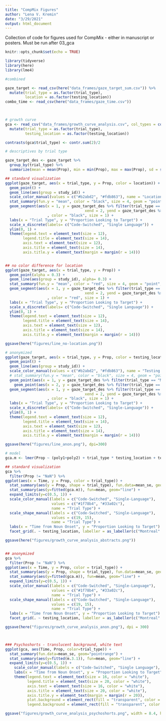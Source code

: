 ```yaml
---
title: "CompMix Figures"
author: "Lena V. Kremin"
date: "3/29/2021"
output: html_document
---
```


Collection of code for figures used for CompMix - either in manuscript or posters. Must be run after 03_gca

```r
knitr::opts_chunk$set(echo = TRUE)

library(tidyverse)
library(here)
library(lme4)
```

```r

#combined

gaze_target <- read_csv(here("data_frames/gaze_target_sum.csv")) %>% 
  mutate(trial_type = as.factor(trial_type),
         location = as.factor(testing_location))
combo_time <- read_csv(here("data_frames/gaze_time.csv"))


  
# growth curve
gca <- read_csv("data_frames/growth_curve_analysis.csv", col_types = cols(study_id = col_character())) %>% 
  mutate(trial_type = as.factor(trial_type),
         testing_location = as.factor(testing_location))

contrasts(gca$trial_type) <- contr.sum(2)/2
```

```r

# descriptives by trial type

gaze_target_des <- gaze_target %>% 
  group_by(trial_type) %>% 
  summarize(mean = mean(Prop), min = min(Prop), max = max(Prop), sd = sd(Prop))

## standard visualization
ggplot(gaze_target, aes(x = trial_type, y = Prop, color = location)) +
  geom_point() +
  geom_line(aes(group = study_id)) +
  scale_color_manual(values = c("#b2abd2", "#fdb863"), name = "Location") +
  stat_summary(fun.y = "mean", color = "black", size = 4, geom = "point", alpha = .9) +
  geom_segment(aes(x = 1, y = gaze_target_des %>% filter(trial_type == "Mixed") %>% pull(mean),
                                    xend = 2, yend = gaze_target_des %>% filter(trial_type == "Single") %>% pull(mean))
                   , color = "black", size = 1) +
  labs(x = "Trial Type", y = "Proportion Looking to Target") +
  scale_x_discrete(labels= c("Code-Switched", "Single Language")) +
  ylim(0, 1) +
  theme(legend.text = element_text(size = 12),
        legend.title = element_text(size = 14),
        axis.text = element_text(size = 12),
        axis.title = element_text(size = 14),
        axis.title.y = element_text(margin = margin(r = 14)))


## no color difference for location
ggplot(gaze_target, aes(x = trial_type, y = Prop)) +
  geom_point(alpha = 0.3) +
  geom_line(aes(group = study_id), alpha= 0.3) +
  stat_summary(fun.y = "mean", color = "red", size = 4, geom = "point", alpha = .9) +
  geom_segment(aes(x = 1, y = gaze_target_des %>% filter(trial_type == "Mixed") %>% pull(mean),
                                    xend = 2, yend = gaze_target_des %>% filter(trial_type == "Single") %>% pull(mean))
                   , color = "red", size = 1) +
  labs(x = "Trial Type", y = "Proportion Looking to Target") +
  scale_x_discrete(labels= c("Code-Switched", "Single Language")) +
  ylim(0, 1) +
  theme(legend.text = element_text(size = 12),
        legend.title = element_text(size = 14),
        axis.text = element_text(size = 12),
        axis.title = element_text(size = 14),
        axis.title.y = element_text(margin = margin(r = 14)))

ggsave(here("figures/line_no-location.png"))

# anonymized
ggplot(gaze_target, aes(x = trial_type, y = Prop, color = testing_location)) +
  geom_point() +
  geom_line(aes(group = study_id)) +
  scale_color_manual(values = c("#b2abd2", "#fdb863"), name = "Testing Location", labels = c("Location 1", "Location 2")) +
  # stat_summary(fun.y = "mean", color = "black", size = 4, geom = "point", alpha = .9, na.rm = TRUE) +
  geom_point(aes(x = 1, y = gaze_target_des %>% filter(trial_type == "Mixed") %>% pull(mean)), color = "black", size = 4) +
    geom_point(aes(x = 2, y = gaze_target_des %>% filter(trial_type == "Single") %>% pull(mean)), color = "black", size = 4) +
  geom_segment(aes(x = 1, y = gaze_target_des %>% filter(trial_type == "Mixed") %>% pull(mean),
                                    xend = 2, yend = gaze_target_des %>% filter(trial_type == "Single") %>% pull(mean))
                   , color = "black", size = 1) +
  labs(x = "Trial Type", y = "Proportion Looking to Target") +
  scale_x_discrete(labels= c("Code-Switched", "Single-Language")) +
  ylim(0, 1) +
  theme(legend.text = element_text(size = 12),
        legend.title = element_text(size = 14),
        axis.text = element_text(size = 12),
        axis.title = element_text(size = 14),
        axis.title.y = element_text(margin = margin(r = 14)))

ggsave(here("figures/line_anon.png"), dpi=300)

```



```r

# model 
gca.m <- lmer(Prop ~ (poly1+poly2) + trial_type * testing_location + testing_location:poly1 + testing_location:poly2 + (poly1+poly2  || study_id), data=gca, REML=F)

## standard visualization
gca %>% 
  filter(Prop != "NaN") %>% 
ggplot(aes(x = Time, y = Prop, color = trial_type)) + 
  stat_summary(aes(y = Prop, shape = trial_type), fun.data=mean_se, geom="pointrange") + 
  stat_summary(aes(y=fitted(gca.m)), fun=mean, geom="line") +
  expand_limits(y=c(0.5, 1)) +
  scale_color_manual(labels = c("Code-Switched", "Single-Language"),
                     values = c("#1f78b4", "#33a02c"),
                     name = "Trial Type") +
  scale_shape_manual(labels = c("Code-Switched", "Single-Language"),
                     values = c(19, 15),
                     name = "Trial Type") +
  labs(x = "Time from Noun Onset", y = "Proportion Looking to Target") +
  facet_grid(. ~ testing_location, labeller = as_labeller(c("Montreal" = "Montreal", "Princeton" = "New Jersey")))  

ggsave(here("figures/growth_curve_analysis_abstracts.png"))


## anonymized
gca %>% 
  filter(Prop != "NaN") %>% 
ggplot(aes(x = Time, y = Prop, color = trial_type)) + 
  stat_summary(aes(y = Prop, shape = trial_type), fun.data=mean_se, geom="pointrange") + 
  stat_summary(aes(y=fitted(gca.m)), fun=mean, geom="line") +
  expand_limits(y=c(0.5, 1)) +
  scale_color_manual(labels = c("Code-Switched", "Single-Language"),
                     values = c("#1f78b4", "#33a02c"),
                     name = "Trial Type") +
  scale_shape_manual(labels = c("Code-Switched", "Single-Language"),
                     values = c(19, 15),
                     name = "Trial Type") +
  labs(x = "Time from Noun Onset", y = "Proportion Looking to Target") +
  facet_grid(. ~ testing_location, labeller = as_labeller(c("Montreal" = "Location 1", "Princeton" = "Location 2")))  

ggsave(here("figures/growth_curve_analysis_anon.png"), dpi = 300)



### Psychoshorts - translucent background, white text
ggplot(gca, aes(Time, Prop, color=trial_type)) + 
  stat_summary(fun.data=mean_se, geom="pointrange") + 
  stat_summary(aes(y=fitted(m.3.1)), fun=mean, geom="line") +
  expand_limits(y=c(0.5, 1)) +
    scale_color_manual(labels = c("Code-Switched", "Single Language"), values = c("#ea4276", "#47c7d1"), name = "Trial Type") +
    labs(x = "Time from Noun Onset", y = "Proportion Looking to Target")  +
    theme(legend.text = element_text(size = 16, color = "white"),
          legend.title = element_text(size = 20, color = "white"),
          axis.text = element_text(size = 16, color = "white"),
          axis.title = element_text(size = 20, color = "white"),
          axis.title.y = element_text(margin = margin(r = 20)),
          plot.background = element_rect(fill = "transparent", color = NA),
          legend.background = element_rect(fill = "transparent", color = NA))

ggsave("figures/growth_curve_analysis_psychoshorts.png", width = 8.4, height = 6.9, dpi = 500, bg = "transparent")



```

